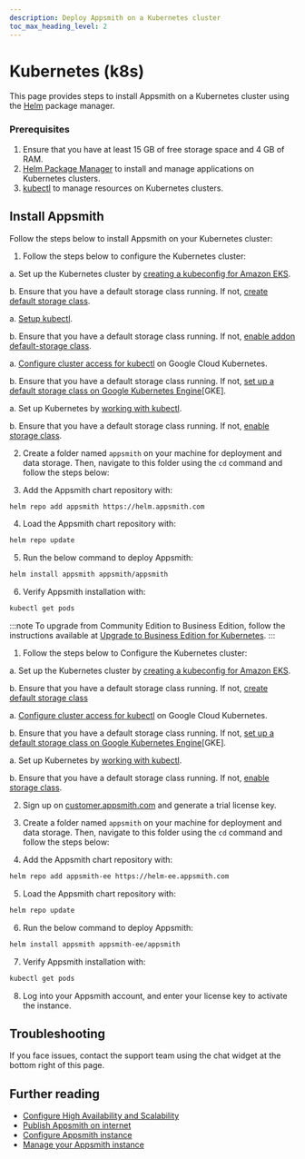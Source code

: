 ```yaml
---
description: Deploy Appsmith on a Kubernetes cluster
toc_max_heading_level: 2
---
```


# Kubernetes (k8s)

This page provides steps to install Appsmith on a Kubernetes cluster using the [Helm](https://helm.sh) package manager.

### Prerequisites
1. Ensure that you have at least 15 GB of free storage space and 4 GB of RAM.
2. [Helm Package Manager](https://helm.sh/docs/intro/install/) to install and manage applications on Kubernetes clusters.
3. [kubectl](https://kubernetes.io/docs/tasks/tools/#kubectl) to manage resources on Kubernetes clusters.

## Install Appsmith

Follow the steps below to install Appsmith on your Kubernetes cluster:

<Tabs groupId="appsmithEditions" queryString="current-edition">
  <TabItem label="Community Edition" value="communityEdition"> 

1. Follow the steps below to configure the Kubernetes cluster:

<Tabs groupId="configurations" queryString="current-configuration">
 <TabItem label="AWS EKS" value="AWSEKS">

  a. Set up the Kubernetes cluster by [creating a kubeconfig for Amazon EKS](https://docs.aws.amazon.com/eks/latest/userguide/create-kubeconfig.html).

  b. Ensure that you have a default storage class running. If not, [create default storage class](https://docs.aws.amazon.com/eks/latest/userguide/storage-classes.html).

</TabItem>
<TabItem label="Minikube" value="Minikube">

  a. [Setup kubectl](https://minikube.sigs.k8s.io/docs/handbook/kubectl/).

  b. Ensure that you have a default storage class running. If not, [enable addon default-storage class](https://kubernetes.io/docs/tutorials/hello-minikube/#enable-addons).

</TabItem>
<TabItem label="Google Cloud Kubernetes" value="GoogleCloudKubernetes">

  a. [Configure cluster access for kubectl](https://cloud.google.com/kubernetes-engine/docs/how-to/cluster-access-for-kubectl) on Google Cloud Kubernetes.

  b. Ensure that you have a default storage class running. If not, [set up a default storage class on Google Kubernetes Engine](https://cloud.google.com/anthos/clusters/docs/on-prem/1.3/how-to/default-storage-class)[GKE].

</TabItem>
<TabItem label="Microk8s" value="Microk8s">

  a. Set up Kubernetes by [working with kubectl](https://microk8s.io/docs/working-with-kubectl).

  b. Ensure that you have a default storage class running. If not, [enable storage class](https://microk8s.io/docs/command-reference#heading--microk8s-enable).
    
</TabItem>
</Tabs>

  2. Create a folder named `appsmith` on your machine for deployment and data storage. Then, navigate to this folder using the `cd` command and follow the steps below:

  3. Add the Appsmith chart repository with:

  ```bash
  helm repo add appsmith https://helm.appsmith.com
  ```

  4. Load the Appsmith chart repository with:
  ```bash
  helm repo update
  ```

  5. Run the below command to deploy Appsmith:
  ```bash
  helm install appsmith appsmith/appsmith
  ```

  6. Verify Appsmith installation with:
  ```bash
  kubectl get pods
  ```

</TabItem>
<TabItem label="Business Edition" value="businessEdition"> 

:::note
To upgrade from Community Edition to Business Edition, follow the instructions available at [Upgrade to Business Edition for Kubernetes](/getting-started/setup/upgrade-to-business-edition/kubernetes).
:::

1. Follow the steps below to Configure the Kubernetes cluster:

<Tabs groupId="configurations" queryString="current-configuration">
 <TabItem label="AWS EKS" value="AWSEKS">

  a. Set up the Kubernetes cluster by [creating a kubeconfig for Amazon EKS](https://docs.aws.amazon.com/eks/latest/userguide/create-kubeconfig.html).

  b. Ensure that you have a default storage class running. If not, [create default storage class](https://docs.aws.amazon.com/eks/latest/userguide/storage-classes.html)

</TabItem>
<TabItem label="Google Cloud Kubernetes" value="GoogleCloudKubernetes">

  a. [Configure cluster access for kubectl](https://cloud.google.com/kubernetes-engine/docs/how-to/cluster-access-for-kubectl) on Google Cloud Kubernetes.

  b. Ensure that you have a default storage class running. If not, [set up a default storage class on Google Kubernetes Engine](https://cloud.google.com/anthos/clusters/docs/on-prem/1.3/how-to/default-storage-class)[GKE].

</TabItem>
<TabItem label="Microk8s" value="Microk8s">

  a. Set up Kubernetes by [working with kubectl](https://microk8s.io/docs/working-with-kubectl).

  b. Ensure that you have a default storage class running. If not, [enable storage class](https://microk8s.io/docs/command-reference#heading--microk8s-enable).
    
</TabItem>
</Tabs>

2. Sign up on [customer.appsmith.com](https://customer.appsmith.com/) and generate a trial license key.

3. Create a folder named `appsmith` on your machine for deployment and data storage. Then, navigate to this folder using the `cd` command and follow the steps below:

4. Add the Appsmith chart repository with:

```bash
helm repo add appsmith-ee https://helm-ee.appsmith.com
```
5. Load the Appsmith chart repository with:

```bash
helm repo update
```
6. Run the below command to deploy Appsmith:

```bash
helm install appsmith appsmith-ee/appsmith
```

7. Verify Appsmith installation with:

```bash
kubectl get pods
```

8. Log into your Appsmith account, and enter your license key to activate the instance.


</TabItem>
</Tabs>   

## Troubleshooting
If you face issues, contact the support team using the chat widget at the bottom right of this page.

## Further reading

* [Configure High Availability and Scalability](/getting-started/setup/installation-guides/kubernetes/configure-high-availability)
* [Publish Appsmith on internet](/getting-started/setup/installation-guides/kubernetes/publish-appsmith-online)
* [Configure Appsmith instance](/getting-started/setup/instance-configuration#configure-helm-installations)
* [Manage your Appsmith instance](/getting-started/setup/instance-management)
